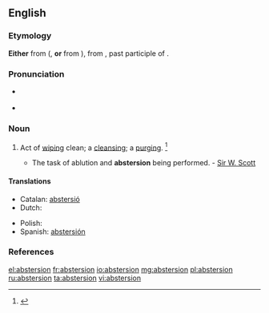 ==English==

===Etymology===
'''Either''' from ({{etyl|fro}}, '''or''' from {{etyl|ML.}} {{term|abstertion|lang=la}}), from {{etyl|la}} {{term|abstersus|lang=la}}, past participle of {{term|abstergeo|abstergēo|lang=la}}.

===Pronunciation===
* {{a|RP}} {{IPA|/æbˈstɝː(ɻ).ʒn̩/}}
* {{a|US}} {{IPA|/æbˈstɝ.ʒn̩/|/əbˈstɝ.ʒn̩/|/æbˈstɝ.ʃn̩/|/əbˈstɝ.ʃn̩/}}

===Noun===
{{en-noun}}

# {{archaic}} Act of [[wiping]] clean; a [[cleansing]]; a [[purging]]. {{defdate|First attested around 1350 to 1470.}}<ref name=SOED>{{reference-book | last =| first = | authorlink =  | coauthors =  | editor =Brown, Lesley  | others =  | title = The Shorter Oxford English Dictionary | origdate =  | origyear = 1933| origmonth =  | url =  | format =  | accessdate =  | accessyear =  | accessmonth =  | edition = 5th | date =  | year =2003| month =  | publisher =Oxford University Press  | location =Oxford, UK | language =  | id =  | doi = | isbn =978-0-19-860575-7 | lccn = | ol = | pages =9| chapter =  | chapterurl =  | quote =}}</ref>
#* The task of ablution and '''abstersion''' being performed. - [[w:Sir W. Scott|Sir W. Scott]]

====Translations====
{{trans-top|the act of cleaning}}
* Catalan: [[abstersió]] {{f}}
* Dutch: {{t+|nl|reiniging|f}}
{{trans-mid}}
* Polish: {{t+|pl|czyszczenie}}
* Spanish: [[abstersión]] {{f}}
{{trans-bottom}}

===References===
<references/>

[[el:abstersion]]
[[fr:abstersion]]
[[io:abstersion]]
[[mg:abstersion]]
[[pl:abstersion]]
[[ru:abstersion]]
[[ta:abstersion]]
[[vi:abstersion]]